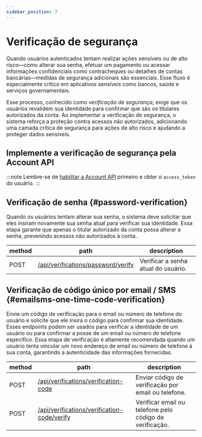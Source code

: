 ```yaml
---
sidebar_position: 7
---
```


# Verificação de segurança

Quando usuários autenticados tentam realizar ações sensíveis ou de alto risco—como alterar sua senha, efetuar um pagamento ou acessar informações confidenciais como contracheques ou detalhes de contas bancárias—medidas de segurança adicionais são essenciais. Esse fluxo é especialmente crítico em aplicativos sensíveis como bancos, saúde e serviços governamentais.

Esse processo, conhecido como _verificação de segurança_, exige que os usuários revalidem sua identidade para confirmar que são os titulares autorizados da conta. Ao implementar a verificação de segurança, o sistema reforça a proteção contra acessos não autorizados, adicionando uma camada crítica de segurança para ações de alto risco e ajudando a proteger dados sensíveis.

## Implemente a verificação de segurança pela Account API

:::note
Lembre-se de [habilitar a Account API](/end-user-flows/account-settings/by-account-api) primeiro e obter o `access_token` do usuário.
:::

## Verificação de senha \{#password-verification}

Quando os usuários tentam alterar sua senha, o sistema deve solicitar que eles insiram novamente sua senha atual para verificar sua identidade. Essa etapa garante que apenas o titular autorizado da conta possa alterar a senha, prevenindo acessos não autorizados à conta.

| method | path                                                                                                            | description                         |
| ------ | --------------------------------------------------------------------------------------------------------------- | ----------------------------------- |
| POST   | [/api/verifications/password/verify](https://openapi.logto.io/operation/operation-createverificationbypassword) | Verificar a senha atual do usuário. |

## Verificação de código único por email / SMS \{#emailsms-one-time-code-verification}

Envie um código de verificação para o email ou número de telefone do usuário e solicite que ele insira o código para confirmar sua identidade. Esses endpoints podem ser usados para verificar a identidade de um usuário ou para confirmar a posse de um email ou número de telefone específico. Essa etapa de verificação é altamente recomendada quando um usuário tenta vincular um novo endereço de email ou número de telefone à sua conta, garantindo a autenticidade das informações fornecidas.

| method | path                                                                                                                             | description                                             |
| ------ | -------------------------------------------------------------------------------------------------------------------------------- | ------------------------------------------------------- |
| POST   | [/api/verifications/verification-code](https://openapi.logto.io/operation/operation-createverificationbyverificationcode)        | Enviar código de verificação por email ou telefone.     |
| POST   | [/api/verifications/verification-code/verify](https://openapi.logto.io/operation/operation-verifyverificationbyverificationcode) | Verificar email ou telefone pelo código de verificação. |

